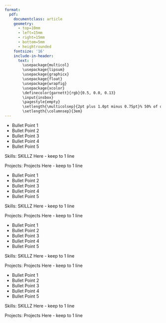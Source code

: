 ```yaml
---
format: 
  pdf: 
    documentclass: article
    geometry:
      - top=10mm
      - left=15mm
      - right=15mm
      - bottom=5mm
      - heightrounded
    fontsize: '16'
    include-in-header: 
      text: |
        \usepackage{multicol}
        \usepackage{lipsum}
        \usepackage{graphicx}
        \usepackage{float}
        \usepackage{wrapfig}
        \usepackage{xcolor}
        \definecolor{garnett}{rgb}{0.5, 0.0, 0.13}
        \input{insbox}
        \pagestyle{empty}
        \setlength{\multicolsep}{2pt plus 1.0pt minus 0.75pt}% 50% of original values
        \setlength{\columnsep}{3em}
---
```


<!--Title-->
```{=tex}
\begin{huge}
\begin{center}{\bf Name}\end{center}
\end{huge}
```

<!--Contact-->
```{=tex}

\begin{center}
Phone | Email | linkedin | github

\end{center}

\vspace{15pt}
```

<!--Education-->
```{=tex}

\begin{large}
  {\bf EDUCATION}
  \vspace{3pt}
  \hrule
%------------------------------------------
  \begin{multicols}{2}
   \begin{flushleft}
    \InsertBoxL{0}{\includegraphics[height=1.33cm]{/Users/solo/Documents/CV_Quarto/Images/usc.png}}
\vspace{0.1cm}
    \textbf{\textcolor{garnett}{University}}\\ \textit{Degree}\\
    \textit{Minors}
\end{flushleft}
%------------------------------------------
  \begin{flushright}
  \textit{Date-Date \\ City, St}
  \end{flushright}
  \end{multicols}
%------------------------------------------
\vspace{-0.1cm}
\end{large}
```

<!-- Experiece 1 -->
```{=tex}
\begin{large}{\bf EXPERIENCE}
  \vspace{3pt}
  \hrule
%------------------------------------------
  \begin{multicols}{2}
  \begin{flushleft}
 \InsertBoxL{0}{\includegraphics[height=.8cm]{/Users/solo/Documents/CV_Quarto/Images/posit.jpeg}}
  \vspace{0.1cm}
\textbf{\textcolor{blue}{Company}}\\
\textit{Job Title}\\
\end{flushleft}
\begin{flushright}
\textit{Date-Date \\ City, ST}
\end{flushright}
  \end{multicols}
  \vspace{-0.1cm}
\end{large}
```
-   Bullet Point 1
-   Bullet Point 2
-   Bullet Point 3
-   Bullet Point 4
-   Bullet Point 5

Skills: SKILLZ Here - keep to 1 line

Projects: Projects Here - keep to 1 line

\vspace{7pt}

<!-- Experience 2 -->

```{=tex}
\begin{large}
 \begin{multicols}{2}
  \begin{flushleft}
 \InsertBoxL{0}{\includegraphics[height=.8cm]{/Users/solo/Documents/CV_Quarto/Images/posit.jpeg}}
  \vspace{0.1cm}
\textbf{\textcolor{blue}{Company}}\\
\textit{Job Title}\\
\end{flushleft}
\begin{flushright}
\textit{Date-Date \\ Remote}
\end{flushright}
  \end{multicols}
\end{large}
 \vspace{-0.1cm}
```
-   Bullet Point 1
-   Bullet Point 2
-   Bullet Point 3
-   Bullet Point 4
-   Bullet Point 5

Skills: SKILLZ Here - keep to 1 line

Projects: Projects Here - keep to 1 line

\vspace{7pt}

<!-- Experience 3 -->

```{=tex}
\begin{large}
 \begin{multicols}{2}
  \begin{flushleft}
 \InsertBoxL{0}{\includegraphics[height=.8cm]{/Users/solo/Documents/CV_Quarto/Images/chase.jpeg}}
  \vspace{0.1cm}
\textbf{\textcolor{blue}{Company}}\\
\textit{Job Title}\\
\end{flushleft}
\begin{flushright}
\textit{Date-Date\\ City, St}
\end{flushright}
  \end{multicols}
\end{large}
\vspace{-0.16cm}
```
-   Bullet Point 1
-   Bullet Point 2
-   Bullet Point 3
-   Bullet Point 4
-   Bullet Point 5

Skills: SKILLZ Here - keep to 1 line

Projects: Projects Here - keep to 1 line

\vspace{7pt}

<!-- Experience 4-->

```{=tex}
\begin{large}
 \begin{multicols}{2}
  \begin{flushleft}
 \InsertBoxL{0}{\includegraphics[height=.8cm]{/Users/solo/Documents/CV_Quarto/Images/agfirst.jpeg}}
  \vspace{0.1cm}
\textbf{\textcolor{blue}{Company}}\\
\textit{Job Title}\\
\end{flushleft}
\begin{flushright}
\textit{Date-Date\\ City, St}
\end{flushright}
  \end{multicols}
\end{large}
\vspace{-0.16cm}
```
-   Bullet Point 1
-   Bullet Point 2
-   Bullet Point 3
-   Bullet Point 4
-   Bullet Point 5

Skills: SKILLZ Here - keep to 1 line

Projects: Projects Here - keep to 1 line

\vspace{7pt}